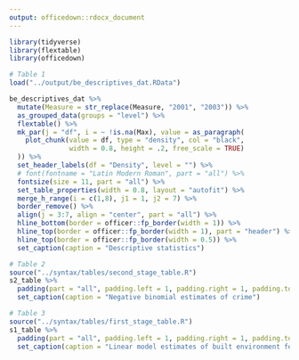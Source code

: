 ```yaml
---
output: officedown::rdocx_document
---
```


```r
library(tidyverse)
library(flextable)
library(officedown)
```

\newpage

```r
# Table 1
load("../output/be_descriptives_dat.RData")

be_descriptives_dat %>%
  mutate(Measure = str_replace(Measure, "2001", "2003")) %>%
  as_grouped_data(groups = "level") %>%
  flextable() %>%
  mk_par(j = "df", i = ~ !is.na(Max), value = as_paragraph(
    plot_chunk(value = df, type = "density", col = "black", 
               width = 0.8, height = .2, free_scale = TRUE)
  )) %>%
  set_header_labels(df = "Density", level = "") %>%
  # font(fontname = "Latin Modern Roman", part = "all") %>%
  fontsize(size = 11, part = "all") %>%
  set_table_properties(width = 0.8, layout = "autofit") %>%
  merge_h_range(i = c(1,8), j1 = 1, j2 = 7) %>%
  border_remove() %>%
  align(j = 3:7, align = "center", part = "all") %>%
  hline_bottom(border = officer::fp_border(width = 1)) %>%
  hline_top(border = officer::fp_border(width = 1), part = "header") %>%
  hline_top(border = officer::fp_border(width = 0.5)) %>%
  set_caption(caption = "Descriptive statistics")
```

\newpage

```r
# Table 2
source("../syntax/tables/second_stage_table.R")
s2_table %>%
  padding(part = "all", padding.left = 1, padding.right = 1, padding.top = 2, padding.bottom = 2) %>%
  set_caption(caption = "Negative binomial estimates of crime")
```

\newpage

```r
# Table 3
source("../syntax/tables/first_stage_table.R")
s1_table %>%
  padding(part = "all", padding.left = 1, padding.right = 1, padding.top = 2, padding.bottom = 2) %>%
  set_caption(caption = "Linear model estimates of built environment features and collective efficacy")
```